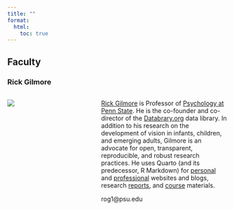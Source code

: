 ```yaml
---
title: ""
format: 
  html:
    toc: true
---
```


## Faculty

### Rick Gilmore

:::: {.columns}
::: {.column width="40%"}
![](include/img/gilmore-headshot-200x200-72dpi.png)
:::
::: {.column width="60%"}
[Rick Gilmore](https://psych.la.psu.edu/people/rog1_/) is Professor of [Psychology at Penn State](https://la.psu.edu/). 
He is the co-founder and co-director of the [Databrary.org ](https://databrary.org) data library.
In addition to his research on the development of vision in infants, children, and emerging adults, Gilmore is an advocate for open, transparent, reproducible, and robust research practices.
He uses Quarto (and its predecessor, R Markdown) for [personal](https://rick-gilmore.com) and [professional](https://gilmore-lab.github.io) websites and blogs, research [reports](https://penn-state-open-science.github.io/survey-fall-2022/), and [course](https://psu-psychology.github.io/psych-490-reproducibility-2023-fall/) materials.

rog1@psu.edu</br>
:::
::::

<!-- ### Alaina Pearce -->

<!-- :::: {.columns} -->

<!-- ::: {.column width="40%"} -->

<!-- ![](include/img/pearce-alaina.jpg) -->
<!-- ::: -->
<!-- ::: {.column width="60%"} -->
<!-- [Alaina Pearce](https://sites.psu.edu/alainapearce/) is Assistant Research Professor in the [Department of Nutritional Sciences](https://hhd.psu.edu/nutrition) and [Center for Childhood Obesity Research](https://hhd.psu.edu/ccor) and is an affiliate of the [Institute of Computational and Data Sciences](https://www.icds.psu.edu). Dr. Pearce is a cognitive neuroscientist and her research interests center on understanding on the reciprocal association between neurocognitive functioning and pediatric obesity. Dr. Pearce’s current research aims to: 1) characterize cognitive function, neural food-cue responsivity, and eating behaviors in children at high and low familial risk for obesity prior to the development of excess adiposity; 2) identify neurocognitive processes and eating behaviors that confer either risk or resiliency to pediatric obesity; and 3) characterize child eating behaviors through meal microstructure and computational modeling. -->

<!-- azp271@psu.edu</br> -->
<!-- ::: -->
<!-- :::: -->

<!-- ### Briana Wham -->

<!-- :::: {.columns} -->
<!-- ::: {.column width="40%"} -->
<!-- ![](include/img/wham-briana.jpg) -->
<!-- ::: -->
<!-- ::: {.column width="60%"} -->
<!-- Briana Ezray Wham is Research Data Librarian – STEM at the Penn State University Libraries. Dr. Wham conducts data management plan reviews and provides guidance, training, and consulting services for data management planning, active data management, reproducible research workflows using R, data visualization, data publication, as well as ORCiD integration and utility. She also works as one of the data curators for [ScholarSphere](https://scholarsphere.psu.edu), Penn State's institutional repository. Prior to joining Penn State University Libraries, Briana received her Ph.D. in Entomology from Penn State, where she studied aspects of ecology, evolution, and conservation of bee communities. Briana’s interests include open science, museum collection digitization, and bee conservation. -->

<!-- bde125@psu.edu -->
<!-- ::: -->
<!-- :::: -->

<!-- ### Ana Enriquez -->

<!-- :::: {.columns} -->
<!-- ::: {.column width="40%"} -->
<!-- ![](include/img/enriquez-ana.jpg) -->
<!-- ::: -->
<!-- ::: {.column width="60%"} -->

<!-- Ana Enriquez is the Copyright Officer and Head of the Office of Scholarly Communications and Copyright at the Penn State University Libraries. A copyright lawyer by training, she teaches the university community about copyright and publishing, assists researchers in making their work freely available to the public, and supports the Libraries’ negotiations with publishers. Her research focuses on copyright, teaching copyright, and leveraging library expertise to advance the open access movement.  -->

<!-- aee32@psu.edu</br></br> -->
<!-- ::: -->
<!-- :::: -->

<!-- ### Bari Fuchs -->

<!-- :::: {.columns} -->
<!-- ::: {.column width="40%"} -->
<!-- ![](include/img/fuchs-bari.png) -->
<!-- ::: -->
<!-- ::: {.column width="60%"} -->

<!-- Bari Fuchs recently received her Ph.D. in Nutritional Sciences at Penn State, where she studied neural and decision-making correlates of pediatric eating behaviors. She has 10 years of experience managing and processing multi-modal data (survey, behavioral, neuroimaging) for research studies. Dr. Fuchs places a strong emphasis on transparency and reproducibility in her data management approach. She achieves this by developing software to clean and organize data, implementing field-standardized data organization structures, and sharing data and code on public repositories. -->

<!-- baf44@psu.edu  -->

<!-- ::: -->
<!-- ::: -->

<!-- ### Sai Koneru -->

<!-- :::: {.columns} -->
<!-- ::: {.column width="40%"} -->
<!-- ![](include/img/koneru-sai.jpg) -->

<!-- ::: -->
<!-- ::: {.column width="60%"} -->

<!-- Sai is a PhD student in the college of Information Sciences and Technology. His research is in Natural Language Processing, developing novel methods to combine text and underlying network structure to understand scholarly output. Sai’s interests include open science, scientific reproducibility, and disinformation. -->

<!-- sdk96@psu.edu -->

<!-- ::: -->
<!-- ::: -->
